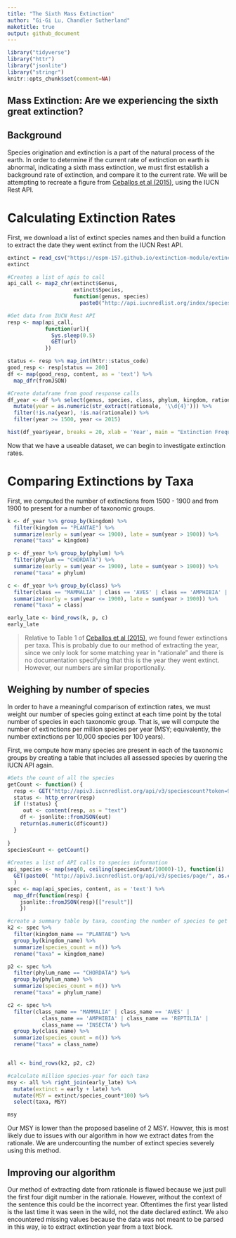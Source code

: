 ---
title: "The Sixth Mass Extinction"
author: "Gi-Gi Lu, Chandler Sutherland"
maketitle: true 
output: github_document
---



```{r include=FALSE}
library("tidyverse")
library("httr")
library("jsonlite")
library("stringr")
knitr::opts_chunk$set(comment=NA)
```



## Mass Extinction: Are we experiencing the sixth great extinction? 

## Background
Species origination and extinction is a part of the natural process of the earth. In order to determine if the current rate of extinction on earth is abnormal, indicating a sixth mass extinction, we must first establish a background rate of extinction, and compare it to the current rate. We will be attempting to recreate a figure from [Ceballos et al (2015)](http://doi.org/10.1126/sciadv.1400253), using the IUCN Rest API. 


# Calculating Extinction Rates

First, we download a list of extinct species names and then build a function to extract the date they went extinct from the IUCN Rest API. 

```{r, message=FALSE}
extinct = read_csv("https://espm-157.github.io/extinction-module/extinct.csv")
extinct
```

```{r}
#Creates a list of apis to call 
api_call <- map2_chr(extinct$Genus, 
                     extinct$Species, 
                     function(genus, species)
                       paste0("http://api.iucnredlist.org/index/species/", genus, "-", species, ".json"))

#Get data from IUCN Rest API
resp <- map(api_call, 
            function(url){
              Sys.sleep(0.5)
              GET(url)
            })

status <- resp %>% map_int(httr::status_code)
good_resp <- resp[status == 200]
df <- map(good_resp, content, as = 'text') %>%
  map_dfr(fromJSON)

#Create dataframe from good response calls 
df_year <- df %>% select(genus, species, class, phylum, kingdom, rationale) %>% 
  mutate(year = as.numeric(str_extract(rationale, '\\d{4}'))) %>%
  filter(!is.na(year), !is.na(rationale)) %>%
  filter(year >= 1500, year <= 2015)

```


```{r}
hist(df_year$year, breaks = 20, xlab = 'Year', main = "Extinction Frequency per Year")
```

Now that we have a useable dataset, we can begin to investigate extinction rates. 

# Comparing Extinctions by Taxa

First, we computed the number of extinctions from 1500 - 1900 and from 1900 to present for a number of taxonomic groups. 

```{r}

k <- df_year %>% group_by(kingdom) %>% 
  filter(kingdom == "PLANTAE") %>% 
  summarize(early = sum(year <= 1900), late = sum(year > 1900)) %>% 
  rename("taxa" = kingdom) 

p <- df_year %>% group_by(phylum) %>% 
  filter(phylum == "CHORDATA") %>% 
  summarize(early = sum(year <= 1900), late = sum(year > 1900)) %>% 
  rename("taxa" = phylum) 

c <- df_year %>% group_by(class) %>% 
  filter(class == "MAMMALIA" | class == 'AVES' | class == 'AMPHIBIA' | class == 'REPTILIA' | class == 'INSECTA') %>%
  summarize(early = sum(year <= 1900), late = sum(year > 1900)) %>% 
  rename("taxa" = class) 

early_late <- bind_rows(k, p, c)
early_late

```

> Relative to Table 1 of [Ceballos et al (2015)](http://doi.org/10.1126/sciadv.1400253), we found fewer extinctions per taxa. This is probably due to our method of extracting the year, since we only look for some matching year in "rationale" and there is no documentation specifying that this is the year they went extinct. However, our numbers are similar proportionally.


## Weighing by number of species

In order to have a meaningful comparison of extinction rates, we must weight our number of species going extinct at each time point by the total number of species in each taxonomic group. That is, we will compute the number of extinctions per million species per year (MSY; equivalently, the number extinctions per 10,000 species per 100 years). 

First, we compute how many species are present in each of the taxonomic groups by creating a table that includes all assessed species by quering the IUCN API again. 


```{r, message = FALSE}
#Gets the count of all the species
getCount <- function() {
  resp <- GET("http://apiv3.iucnredlist.org/api/v3/speciescount?token=9bb4facb6d23f48efbf424bb05c0c1ef1cf6f468393bc745d42179ac4aca5fee")
  status <- http_error(resp)
  if (!status) {
     out <- content(resp, as = "text")
    df <- jsonlite::fromJSON(out)
    return(as.numeric(df$count))
  }
 
}
speciesCount <- getCount()
 
#Creates a list of API calls to species information 
api_species <- map(seq(0, ceiling(speciesCount/10000)-1), function(i)
  GET(paste0( "http://apiv3.iucnredlist.org/api/v3/species/page/", as.character(i),"?token=9bb4facb6d23f48efbf424bb05c0c1ef1cf6f468393bc745d42179ac4aca5fee"))
  )
spec <- map(api_species, content, as = 'text') %>%
  map_dfr(function(resp) {
    jsonlite::fromJSON(resp)[["result"]]
    })

#create a summary table by taxa, counting the number of species to get a species_count
k2 <- spec %>%
  filter(kingdom_name == "PLANTAE") %>% 
  group_by(kingdom_name) %>%
  summarize(species_count = n()) %>%
  rename("taxa" = kingdom_name) 

p2 <- spec %>% 
  filter(phylum_name == "CHORDATA") %>% 
  group_by(phylum_name) %>% 
  summarize(species_count = n()) %>%
  rename("taxa" = phylum_name) 

c2 <- spec %>%
  filter(class_name == "MAMMALIA" | class_name == 'AVES' | 
           class_name == 'AMPHIBIA' | class_name == 'REPTILIA' | 
           class_name == 'INSECTA') %>%
  group_by(class_name) %>%
  summarize(species_count = n()) %>%
  rename("taxa" = class_name) 


all <- bind_rows(k2, p2, c2)

#calculate million species-year for each taxa 
msy <- all %>% right_join(early_late) %>%
  mutate(extinct = early + late) %>% 
  mutate(MSY = extinct/species_count*100) %>%
  select(taxa, MSY)

msy
```

Our MSY is lower than the proposed baseline of 2 MSY. Howver, this is most likely due to issues with our algorithm in how we extract dates from the rationale. We are undercounting the number of extinct species severely using this method. 


## Improving our algorithm

Our method of extracting date from rationale is flawed because we just pull the first four digit number in the rationale. However, without the context of the sentence this could be the incorrect year. Oftentimes the first year listed is the last time it was seen in the wild, not the date declared extinct. We also encountered missing values because the data was not meant to be parsed in this way, ie to extract extinction year from a text block.  

